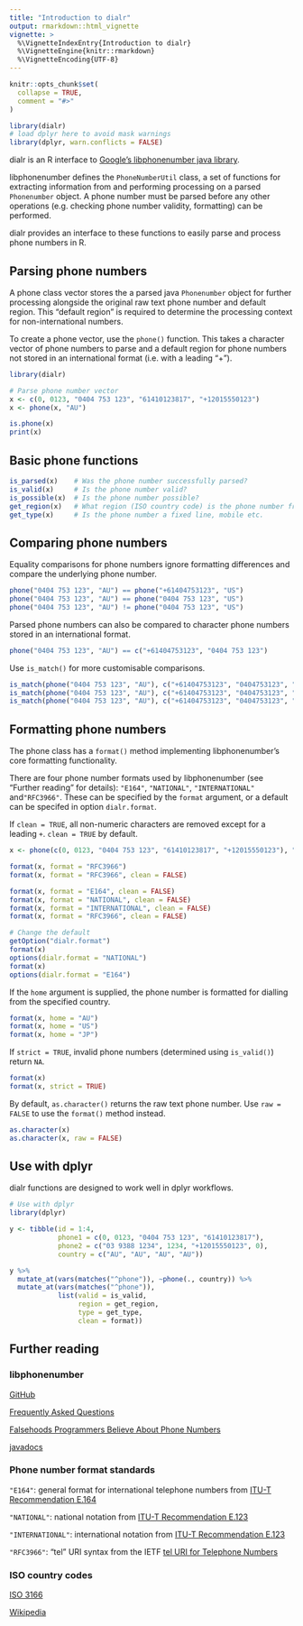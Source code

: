 ```yaml
---
title: "Introduction to dialr"
output: rmarkdown::html_vignette
vignette: >
  %\VignetteIndexEntry{Introduction to dialr}
  %\VignetteEngine{knitr::rmarkdown}
  %\VignetteEncoding{UTF-8}
---
```


```r
knitr::opts_chunk$set(
  collapse = TRUE,
  comment = "#>"
)
```

```r
library(dialr)
# load dplyr here to avoid mask warnings
library(dplyr, warn.conflicts = FALSE)
```

dialr is an R interface to [Google's libphonenumber java library](https://github.com/googlei18n/libphonenumber).

libphonenumber defines the `PhoneNumberUtil` class, a set of functions for extracting information from and performing processing on a parsed `Phonenumber` object. A phone number must be parsed before any other operations (e.g. checking phone number validity, formatting) can be performed.

dialr provides an interface to these functions to easily parse and process phone numbers in R.

## Parsing phone numbers

A phone class vector stores the a parsed java `Phonenumber` object for further processing alongside the original raw text phone number and default region. This "default region" is required to determine the processing context for non-international numbers.

To create a phone vector, use the `phone()` function. This takes a character vector of phone numbers to parse and a default region for phone numbers not stored in an international format (i.e. with a leading "+").

```r
library(dialr)

# Parse phone number vector
x <- c(0, 0123, "0404 753 123", "61410123817", "+12015550123")
x <- phone(x, "AU")

is.phone(x)
print(x)
```

## Basic phone functions

```r
is_parsed(x)    # Was the phone number successfully parsed?
is_valid(x)     # Is the phone number valid?
is_possible(x)  # Is the phone number possible?
get_region(x)   # What region (ISO country code) is the phone number from?
get_type(x)     # Is the phone number a fixed line, mobile etc.
```

## Comparing phone numbers

Equality comparisons for phone numbers ignore formatting differences and compare the underlying phone number.

```r
phone("0404 753 123", "AU") == phone("+61404753123", "US")
phone("0404 753 123", "AU") == phone("0404 753 123", "US")
phone("0404 753 123", "AU") != phone("0404 753 123", "US")
```

Parsed phone numbers can also be compared to character phone numbers stored in an international format.

```r
phone("0404 753 123", "AU") == c("+61404753123", "0404 753 123")
```

Use `is_match()` for more customisable comparisons.

```r
is_match(phone("0404 753 123", "AU"), c("+61404753123", "0404753123", "1234"))
is_match(phone("0404 753 123", "AU"), c("+61404753123", "0404753123", "1234"), detailed = TRUE)
is_match(phone("0404 753 123", "AU"), c("+61404753123", "0404753123", "1234"), strict = FALSE)
```

## Formatting phone numbers

The phone class has a `format()` method implementing libphonenumber's core formatting functionality.

There are four phone number formats used by libphonenumber (see "Further reading" for details): `"E164"`, `"NATIONAL"`, `"INTERNATIONAL"` and`"RFC3966"`.
These can be specified by the `format` argument, or a default can be specifed in option `dialr.format`.

If `clean = TRUE`, all non-numeric characters are removed except for a leading `+`. `clean = TRUE` by default.

```r
x <- phone(c(0, 0123, "0404 753 123", "61410123817", "+12015550123"), "AU")

format(x, format = "RFC3966")
format(x, format = "RFC3966", clean = FALSE)

format(x, format = "E164", clean = FALSE)
format(x, format = "NATIONAL", clean = FALSE)
format(x, format = "INTERNATIONAL", clean = FALSE)
format(x, format = "RFC3966", clean = FALSE)

# Change the default
getOption("dialr.format")
format(x)
options(dialr.format = "NATIONAL")
format(x)
options(dialr.format = "E164")
```

If the `home` argument is supplied, the phone number is formatted for dialling from the specified country.

```r
format(x, home = "AU")
format(x, home = "US")
format(x, home = "JP")
```

If `strict = TRUE`, invalid phone numbers (determined using `is_valid()`) return `NA`.

```r
format(x)
format(x, strict = TRUE)
```

By default, `as.character()` returns the raw text phone number. Use `raw = FALSE` to use the `format()` method instead.

```r
as.character(x)
as.character(x, raw = FALSE)
```

## Use with dplyr

dialr functions are designed to work well in dplyr workflows.

```r
# Use with dplyr
library(dplyr)

y <- tibble(id = 1:4,
            phone1 = c(0, 0123, "0404 753 123", "61410123817"),
            phone2 = c("03 9388 1234", 1234, "+12015550123", 0),
            country = c("AU", "AU", "AU", "AU"))

y %>%
  mutate_at(vars(matches("^phone")), ~phone(., country)) %>%
  mutate_at(vars(matches("^phone")),
            list(valid = is_valid,
                 region = get_region,
                 type = get_type,
                 clean = format))
```

## Further reading

### libphonenumber

[GitHub](https://github.com/googlei18n/libphonenumber)

[Frequently Asked Questions](https://github.com/googlei18n/libphonenumber/blob/master/FAQ.md)

[Falsehoods Programmers Believe About Phone Numbers](https://github.com/googlei18n/libphonenumber/blob/master/FALSEHOODS.md)

[javadocs](https://javadoc.io/doc/com.googlecode.libphonenumber/libphonenumber/)

### Phone number format standards

`"E164"`: general format for international telephone numbers from [ITU-T Recommendation E.164](https://en.wikipedia.org/wiki/E.164)

`"NATIONAL"`: national notation from [ITU-T Recommendation E.123](https://en.wikipedia.org/wiki/E.123)

`"INTERNATIONAL"`: international notation from [ITU-T Recommendation E.123](https://en.wikipedia.org/wiki/E.123)

`"RFC3966"`: "tel" URI syntax from the IETF [tel URI for Telephone Numbers](https://datatracker.ietf.org/doc/rfc3966/)

### ISO country codes

[ISO 3166](https://www.iso.org/iso-3166-country-codes.html)

[Wikipedia](https://en.wikipedia.org/wiki/ISO_3166-1)
